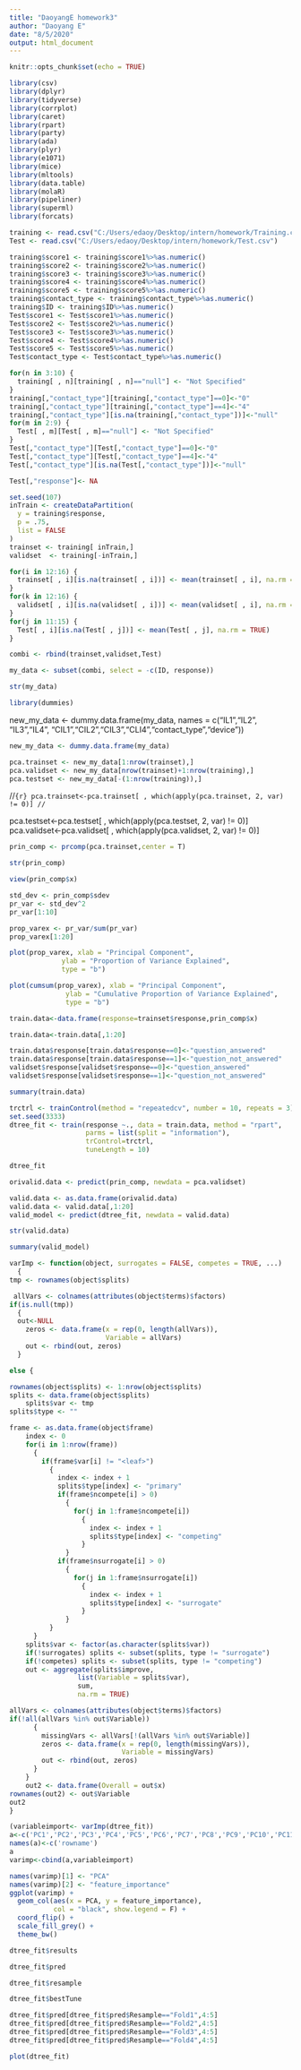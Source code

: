 ---
title: "DaoyangE homework3"
author: "Daoyang E"
date: "8/5/2020"
output: html_document
---

```{r setup, include=FALSE}
knitr::opts_chunk$set(echo = TRUE)
```


```{r}
library(csv)
library(dplyr)
library(tidyverse)
library(corrplot)
library(caret)
library(rpart)
library(party)
library(ada)
library(plyr)
library(e1071)
library(mice)
library(mltools)
library(data.table)
library(molaR)
library(pipeliner)
library(superml)
library(forcats)
```

```{r}
training <- read.csv("C:/Users/edaoy/Desktop/intern/homework/Training.csv")
Test <- read.csv("C:/Users/edaoy/Desktop/intern/homework/Test.csv")
```

```{r}
training$score1 <- training$score1%>%as.numeric()
training$score2 <- training$score2%>%as.numeric()
training$score3 <- training$score3%>%as.numeric()
training$score4 <- training$score4%>%as.numeric()
training$score5 <- training$score5%>%as.numeric()
training$contact_type <- training$contact_type%>%as.numeric()
training$ID <- training$ID%>%as.numeric()
Test$score1 <- Test$score1%>%as.numeric()
Test$score2 <- Test$score2%>%as.numeric()
Test$score3 <- Test$score3%>%as.numeric()
Test$score4 <- Test$score4%>%as.numeric()
Test$score5 <- Test$score5%>%as.numeric()
Test$contact_type <- Test$contact_type%>%as.numeric()
```

```{r}
for(n in 3:10) {
  training[ , n][training[ , n]=="null"] <- "Not Specified"
}
training[,"contact_type"][training[,"contact_type"]==0]<-"0"
training[,"contact_type"][training[,"contact_type"]==4]<-"4"
training[,"contact_type"][is.na(training[,"contact_type"])]<-"null"
for(m in 2:9) {
  Test[ , m][Test[ , m]=="null"] <- "Not Specified"
}
Test[,"contact_type"][Test[,"contact_type"]==0]<-"0"
Test[,"contact_type"][Test[,"contact_type"]==4]<-"4"
Test[,"contact_type"][is.na(Test[,"contact_type"])]<-"null"
```

```{r}
Test[,"response"]<- NA
```

```{r}
set.seed(107)
inTrain <- createDataPartition(
  y = training$response,
  p = .75,
  list = FALSE
)
trainset <- training[ inTrain,]
validset  <- training[-inTrain,]
```


```{r}
for(i in 12:16) {
  trainset[ , i][is.na(trainset[ , i])] <- mean(trainset[ , i], na.rm = TRUE)
}
for(k in 12:16) {
  validset[ , i][is.na(validset[ , i])] <- mean(validset[ , i], na.rm = TRUE)
}
for(j in 11:15) {
  Test[ , i][is.na(Test[ , j])] <- mean(Test[ , j], na.rm = TRUE)
}
```


```{r}
combi <- rbind(trainset,validset,Test)
```

```{r}
my_data <- subset(combi, select = -c(ID, response))
```

```{r}
str(my_data)
```


```{r}
library(dummies)
```
new_my_data <- dummy.data.frame(my_data, names = c("IL1","IL2",
                                "IL3","IL4",
                                "CIL1","CIL2","CIL3","CLI4","contact_type","device"))

```{r}
new_my_data <- dummy.data.frame(my_data)
```


```{r}
pca.trainset <- new_my_data[1:nrow(trainset),]
pca.validset <- new_my_data[nrow(trainset)+1:nrow(training),]
pca.testset <- new_my_data[-(1:nrow(training)),]
```



//```{r}
pca.trainset<-pca.trainset[ , which(apply(pca.trainset, 2, var) != 0)]
//```

pca.testset<-pca.testset[ , which(apply(pca.testset, 2, var) != 0)]
pca.validset<-pca.validset[ , which(apply(pca.validset, 2, var) != 0)]


```{r}
prin_comp <- prcomp(pca.trainset,center = T)
```


```{r}
str(prin_comp)
```


```{r}
view(prin_comp$x)
```

```{r}
std_dev <- prin_comp$sdev
pr_var <- std_dev^2
pr_var[1:10]
```

```{r}
prop_varex <- pr_var/sum(pr_var)
prop_varex[1:20]
```

```{r}
plot(prop_varex, xlab = "Principal Component",
             ylab = "Proportion of Variance Explained",
             type = "b")
```

```{r}
plot(cumsum(prop_varex), xlab = "Principal Component",
              ylab = "Cumulative Proportion of Variance Explained",
              type = "b")
```


```{r}
train.data<-data.frame(response=trainset$response,prin_comp$x)
```

```{r}
train.data<-train.data[,1:20]
```

```{r}
train.data$response[train.data$response==0]<-"question_answered"
train.data$response[train.data$response==1]<-"question_not_answered"
validset$response[validset$response==0]<-"question_answered"
validset$response[validset$response==1]<-"question_not_answered"
```

```{r}
summary(train.data)
```

```{r}
trctrl <- trainControl(method = "repeatedcv", number = 10, repeats = 3)
set.seed(3333)
dtree_fit <- train(response ~., data = train.data, method = "rpart",
                   parms = list(split = "information"),
                   trControl=trctrl,
                   tuneLength = 10)

```

```{r}
dtree_fit
```


```{r}
orivalid.data <- predict(prin_comp, newdata = pca.validset)
```


```{r}
valid.data <- as.data.frame(orivalid.data)
valid.data <- valid.data[,1:20]
valid_model <- predict(dtree_fit, newdata = valid.data)
```

```{r}
str(valid.data)
```


```{r}
summary(valid_model)
```


```{r}
varImp <- function(object, surrogates = FALSE, competes = TRUE, ...)
  {
tmp <- rownames(object$splits)

 allVars <- colnames(attributes(object$terms)$factors)
if(is.null(tmp))
  {
  out<-NULL
    zeros <- data.frame(x = rep(0, length(allVars)),
                        Variable = allVars)
    out <- rbind(out, zeros)
  }

else {

rownames(object$splits) <- 1:nrow(object$splits)
splits <- data.frame(object$splits)
    splits$var <- tmp
splits$type <- ""

frame <- as.data.frame(object$frame)
    index <- 0
    for(i in 1:nrow(frame))
      {
        if(frame$var[i] != "<leaf>")
          {
            index <- index + 1
            splits$type[index] <- "primary"
            if(frame$ncompete[i] > 0)
              {
                for(j in 1:frame$ncompete[i])
                  {
                    index <- index + 1
                    splits$type[index] <- "competing"
                  }
              }
            if(frame$nsurrogate[i] > 0)
              {
                for(j in 1:frame$nsurrogate[i])
                  {
                    index <- index + 1
                    splits$type[index] <- "surrogate"
                  }
              }
          }
      }
    splits$var <- factor(as.character(splits$var))
    if(!surrogates) splits <- subset(splits, type != "surrogate")
    if(!competes) splits <- subset(splits, type != "competing")
    out <- aggregate(splits$improve,
                 list(Variable = splits$var),
                 sum,
                 na.rm = TRUE)

allVars <- colnames(attributes(object$terms)$factors)
if(!all(allVars %in% out$Variable))
      {
        missingVars <- allVars[!(allVars %in% out$Variable)]
        zeros <- data.frame(x = rep(0, length(missingVars)),
                            Variable = missingVars)
        out <- rbind(out, zeros)
      }
    }
    out2 <- data.frame(Overall = out$x)
rownames(out2) <- out$Variable
out2
}
```

```{r}
(variableimport<- varImp(dtree_fit))
a<-c('PC1','PC2','PC3','PC4','PC5','PC6','PC7','PC8','PC9','PC10','PC11','PC12','PC13','PC14','PC15','PC16','PC17','PC18','PC19')
names(a)<-c('rowname')
a
varimp<-cbind(a,variableimport)
```

```{r}
names(varimp)[1] <- "PCA"
names(varimp)[2] <- "feature_importance"
ggplot(varimp) +
  geom_col(aes(x = PCA, y = feature_importance),
           col = "black", show.legend = F) +
  coord_flip() +
  scale_fill_grey() +
  theme_bw()
```

```{r}
dtree_fit$results
```

```{r}
dtree_fit$pred
```

```{r}
dtree_fit$resample
```


```{r}
dtree_fit$bestTune
```

```{r}
dtree_fit$pred[dtree_fit$pred$Resample=="Fold1",4:5]
dtree_fit$pred[dtree_fit$pred$Resample=="Fold2",4:5]
dtree_fit$pred[dtree_fit$pred$Resample=="Fold3",4:5]
dtree_fit$pred[dtree_fit$pred$Resample=="Fold4",4:5]
```

```{r}
plot(dtree_fit)
```


